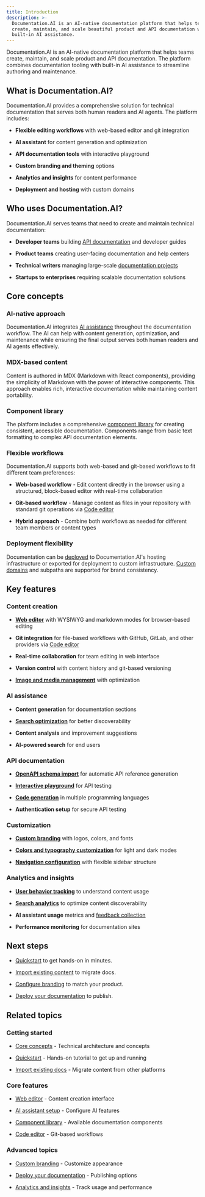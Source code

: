 ```yaml
---
title: Introduction
description: >-
  Documentation.AI is an AI-native documentation platform that helps teams
  create, maintain, and scale beautiful product and API documentation with
  built-in AI assistance.
---
```


Documentation.AI is an AI-native documentation platform that helps teams create, maintain, and scale product and API documentation. The platform combines documentation tooling with built-in AI assistance to streamline authoring and maintenance.

## What is Documentation.AI?

Documentation.AI provides a comprehensive solution for technical documentation that serves both human readers and AI agents. The platform includes:

- **Flexible editing workflows** with web-based editor and git integration

- **AI assistant** for content generation and optimization

- **API documentation tools** with interactive playground

- **Custom branding and theming** options

- **Analytics and insights** for content performance

- **Deployment and hosting** with custom domains

## Who uses Documentation.AI?

Documentation.AI serves teams that need to create and maintain technical documentation:

- **Developer teams** building [API documentation](../api-documentation-and-playground/openapi-schema-import) and developer guides

- **Product teams** creating user-facing documentation and help centers

- **Technical writers** managing large-scale [documentation projects](../write-and-publish/web-editor/organize)

- **Startups to enterprises** requiring scalable documentation solutions

## Core concepts

### AI-native approach

Documentation.AI integrates [AI assistance](../ai/ai-assistant) throughout the documentation workflow. The AI can help with content generation, optimization, and maintenance while ensuring the final output serves both human readers and AI agents effectively.

### MDX-based content

Content is authored in MDX (Markdown with React components), providing the simplicity of Markdown with the power of interactive components. This approach enables rich, interactive documentation while maintaining content portability.

### Component library

The platform includes a comprehensive [component library](../components/component-library) for creating consistent, accessible documentation. Components range from basic text formatting to complex API documentation elements.

### Flexible workflows

Documentation.AI supports both web-based and git-based workflows to fit different team preferences:

- **Web-based workflow** - Edit content directly in the browser using a structured, block-based editor with real-time collaboration

- **Git-based workflow** - Manage content as files in your repository with standard git operations via [Code editor](../write-and-publish/code-editor/overview)

- **Hybrid approach** - Combine both workflows as needed for different team members or content types

### Deployment flexibility

Documentation can be [deployed](../deployment-and-hosting/deploy-your-documentation) to Documentation.AI's hosting infrastructure or exported for deployment to custom infrastructure. [Custom domains](../deployment-and-hosting/custom-domain) and subpaths are supported for brand consistency.

## Key features

### Content creation

- [**Web editor**](../write-and-publish/web-editor/overview) with WYSIWYG and markdown modes for browser-based editing

- **Git integration** for file-based workflows with GitHub, GitLab, and other providers via [Code editor](../write-and-publish/code-editor/overview)

- **Real-time collaboration** for team editing in web interface

- **Version control** with content history and git-based versioning

- [**Image and media management**](../write-and-publish/web-editor/images-and-media) with optimization

### AI assistance

- **Content generation** for documentation sections

- [**Search optimization**](../ai/search-configuration) for better discoverability

- **Content analysis** and improvement suggestions

- **AI-powered search** for end users

### API documentation

- [**OpenAPI schema import**](../api-documentation-and-playground/openapi-schema-import) for automatic API reference generation

- [**Interactive playground**](../api-documentation-and-playground/interactive-playground-setup) for API testing

- [**Code generation**](../api-documentation-and-playground/code-generation) in multiple programming languages

- **Authentication setup** for secure API testing

### Customization

- [**Custom branding**](../customization-and-configuration/branding) with logos, colors, and fonts

- [**Colors and typography customization**](../customization-and-configuration/colors-and-typography) for light and dark modes

- [**Navigation configuration**](../customization-and-configuration/navigation-and-sidebar) with flexible sidebar structure

### Analytics and insights

- [**User behavior tracking**](../analytics-and-insights/user-analytics) to understand content usage

- [**Search analytics**](../analytics-and-insights/search-and-ai-assistant-analytics) to optimize content discoverability

- **AI assistant usage** metrics and [feedback collection](../analytics-and-insights/user-feedback)

- **Performance monitoring** for documentation sites

## Next steps

- [Quickstart](quickstart) to get hands-on in minutes.

- [Import existing content](import-existing-docs) to migrate docs.

- [Configure branding](../customization-and-configuration/branding) to match your product.

- [Deploy your documentation](../deployment-and-hosting/deploy-your-documentation) to publish.

## Related topics

### Getting started

- [Core concepts](core-concepts) - Technical architecture and concepts

- [Quickstart](quickstart) - Hands-on tutorial to get up and running

- [Import existing docs](import-existing-docs) - Migrate content from other platforms

### Core features

- [Web editor](../write-and-publish/web-editor) - Content creation interface

- [AI assistant setup](../ai/ai-assistant) - Configure AI features

- [Component library](../components/component-library) - Available documentation components

- [Code editor](../write-and-publish/code-editor/overview) - Git-based workflows

### Advanced topics

- [Custom branding](../customization-and-configuration/branding) - Customize appearance

- [Deploy your documentation](../deployment-and-hosting/deploy-your-documentation) - Publishing options

- [Analytics and insights](../analytics-and-insights/user-analytics) - Track usage and performance

